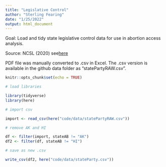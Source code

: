 ```yaml
---
title: "Legislative Control"
author: "Sterling Fearing"
date: "1/25/2022"
output: html_document
---
```


Goal: Load and tidy state legislative control data for use in abortion access analysis. 

Source: NCSL (2020) see[here](https://www.ncsl.org/Portals/1/Documents/Elections/Legis_Control_2020_April%201.pdf)

PDF file was manually converted to .csv in Excel. The .csv version is available in the github data folder as "statePartyRAW.csv". 

```r
knitr::opts_chunk$set(echo = TRUE)
```

```r
# load libraries

library(tidyverse)
library(here)
```

```r
# import csv

import <- read_csv(here("code/data/statePartyRAW.csv"))
```
```r
# remove AK and HI

df <- filter(import, stateAB != "AK")
df2 <- filter(df, stateAB != "HI")

```

```r
# save as new .csv

write_csv(df2, here("code/data/stateParty.csv"))

```

